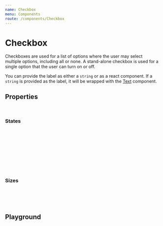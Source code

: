 ```yaml
---
name: Checkbox
menu: Components
route: /components/Checkbox
---
```



# Checkbox

Checkboxes are used for a list of options where the user may select multiple options, including all or none. A
stand-alone checkbox is used for a single option that the user can turn on or off.

You can provide the label as either a `string` or as a react component. If a `string` is provided as the label, it
will be wrapped with the [Text](/components/Text) component.

## Properties

<CheckboxPropsTable />
<br/>


### States
<Checkbox label="default state" />
<br />
<Checkbox label="selected" defaultChecked mb={2} />
<br />
<Checkbox label="error" error />
<br />
<Checkbox label="error selected" error defaultChecked mb={2} />
<br />
<Checkbox label="disabled" disabled />
<br />
<Checkbox label="disabled selected" defaultChecked disabled mb={2} />
<br />
<Checkbox label="indeterminate" indeterminate />
<br />
<Checkbox label="indeterminate error" indeterminate error />
<br />
<Checkbox label="indeterminate disabled" indeterminate disabled />

### Sizes
<Checkbox label="small" size="small" mb={2} />
<br />
<Checkbox label="medium" size="medium" mb={2} />
<br />
<Checkbox label="large" size="large" mb={2} />
<br />

## Playground

<Playground>
    <Checkbox label="I have read the Terms & Conditions" />
</Playground>

